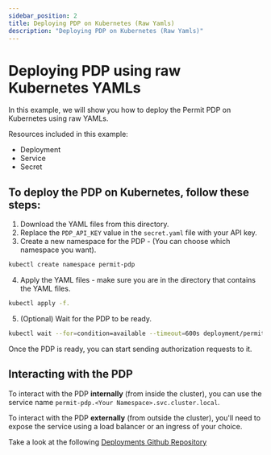 ```yaml
---
sidebar_position: 2
title: Deploying PDP on Kubernetes (Raw Yamls)
description: "Deploying PDP on Kubernetes (Raw Yamls)"
---
```

# Deploying PDP using raw Kubernetes YAMLs
In this example, we will show you how to deploy the Permit PDP on Kubernetes using raw YAMLs.

Resources included in this example:
- Deployment
- Service
- Secret

## To deploy the PDP on Kubernetes, follow these steps:
1. Download the YAML files from this directory.
2. Replace the `PDP_API_KEY` value in the `secret.yaml` file with your API key.
3. Create a new namespace for the PDP -  (You can choose which namespace you want).
```bash
kubectl create namespace permit-pdp
```
4. Apply the YAML files - make sure you are in the directory that contains the YAML files.
```bash
kubectl apply -f.
```
5. (Optional) Wait for the PDP to be ready.

```bash
kubectl wait --for=condition=available --timeout=600s deployment/permit-pdp -n permit-pdp
```

Once the PDP is ready, you can start sending authorization requests to it.

## Interacting with the PDP
To interact with the PDP **internally** (from inside the cluster), you can use the service name `permit-pdp.<Your Namespace>.svc.cluster.local`.

To interact with the PDP **externally** (from outside the cluster), you'll need to expose the service using a load balancer or an ingress of your choice.


Take a look at the following [Deployments Github Repository](https://github.com/permitio/permit-pdp-deployments-examples/blob/main/kubernetes)
